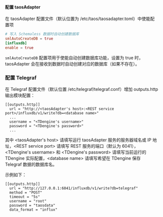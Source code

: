#### 配置 taosAdapter

在 taosAdapter 配置文件（默认位置为 /etc/taos/taosadapter.toml）中使能配置项

```toml
# 写入 Schemaless 数据时自动创建数据库
smlAutoCreateDB = true
[influxdb]
enable = true
```

`smlAutoCreateDB` 配置项用于使能自动创建数据库功能，设置为 true 时，taosAdapter 会在接收到数据时自动创建对应的数据库（如果不存在）。

### 配置 Telegraf

在 Telegraf 配置文件（默认位置 /etc/telegraf/telegraf.conf）增加 outputs.http 输出模块配置：

```
[[outputs.http]]
  url = "http://<taosAdapter's host>:<REST service port>/influxdb/v1/write?db=<database name>"
  ...
  username = "<TDengine's username>"
  password = "<TDengine's password>"
  ...
```

其中 \<taosAdapter's host> 请填写运行 taosAdapter 服务的服务器域名或 IP 地址，\<REST service port> 请填写 REST 服务的端口（默认为 6041），\<TDengine's username> 和 \<TDengine's password> 请填写当前运行的 TDengine 实际配置，\<database name> 请填写希望在 TDengine 保存 Telegraf 数据的数据库名。

示例如下：

```
[[outputs.http]]
  url = "http://127.0.0.1:6041/influxdb/v1/write?db=telegraf"
  method = "POST"
  timeout = "5s"
  username = "root"
  password = "taosdata"
  data_format = "influx"
```

